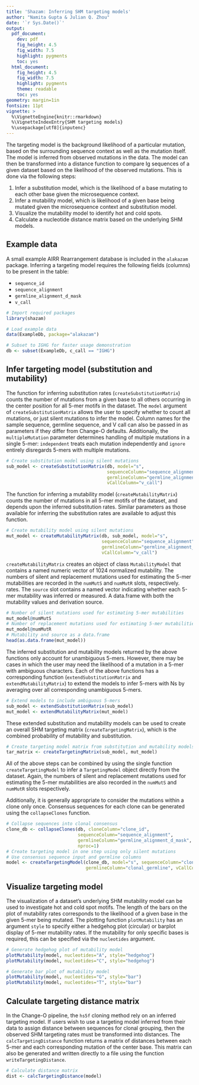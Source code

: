 ```yaml
---
title: 'Shazam: Inferring SHM targeting models'
author: "Namita Gupta & Julian Q. Zhou"
date: '`r Sys.Date()`'
output:
  pdf_document:
    dev: pdf
    fig_height: 4.5
    fig_width: 7.5
    highlight: pygments
    toc: yes
  html_document:
    fig_height: 4.5
    fig_width: 7.5
    highlight: pygments
    theme: readable
    toc: yes
geometry: margin=1in
fontsize: 11pt
vignette: >
  %\VignetteEngine{knitr::rmarkdown} 
  %\VignetteIndexEntry{SHM targeting models} 
  %\usepackage[utf8]{inputenc}
---
```


The targeting model is the background likelihood of a particular mutation, based 
on the surrounding sequence context as well as the mutation itself. The model is 
inferred from observed mutations in the data. The model can then be transformed 
into a distance function to compare Ig sequences of a given dataset based on the 
likelihood of the observed mutations. This is done via the following steps:

1. Infer a substitution model, which is the likelihood of a base mutating to 
   each other base given the microsequence context. 
2. Infer a mutability model, which is likelihood of a given base being mutated
   given the microsequence context and substitution model.
3. Visualize the mutability model to identify hot and cold spots.
4. Calculate a nucleotide distance matrix based on the underlying SHM models.

## Example data

A small example AIRR Rearrangement database is included in the `alakazam` package. 
Inferring a targeting model requires the following fields (columns) to 
be present in the table: 

* `sequence_id`
* `sequence_alignment`
* `germline_alignment_d_mask`
* `v_call`

```r
# Import required packages
library(shazam)

# Load example data
data(ExampleDb, package="alakazam")

# Subset to IGHG for faster usage demonstration
db <- subset(ExampleDb, c_call == "IGHG")
```

## Infer targeting model (substitution and mutability)

The function for inferring substitution rates (`createSubstitutionMatrix`) 
counts the number of mutations from a given base to all others occurring in the 
center position for all 5-mer motifs in the dataset. The `model` argument of 
`createSubstitutionMatrix` allows the user to specify whether to count all 
mutations, or just silent mutations to infer the model. Column names for the 
sample sequence, germline sequence, and V call can also be passed in as 
parameters if they differ from Change-O defaults. Additionally, the 
`multipleMutation` parameter determines handling of multiple mutations in a 
single 5-mer: `independent` treats each mutation independently and `ignore` 
entirely disregards 5-mers with multiple mutations.

```r
# Create substitution model using silent mutations
sub_model <- createSubstitutionMatrix(db, model="s", 
                                      sequenceColumn="sequence_alignment",
                                      germlineColumn="germline_alignment_d_mask",
                                      vCallColumn="v_call")
```

The function for inferring a mutability model (`createMutabilityMatrix`) counts 
the number of mutations in all 5-mer motifs of the dataset, and depends upon the
inferred substitution rates. Similar parameters as those available for 
inferring the substitution rates are available to adjust this function.

```r
# Create mutability model using silent mutations
mut_model <- createMutabilityMatrix(db, sub_model, model="s",
                                    sequenceColumn="sequence_alignment",
                                    germlineColumn="germline_alignment_d_mask",
                                    vCallColumn="v_call")
```

`createMutabilityMatrix` creates an object of class `MutabilityModel` that contains 
a named numeric vector of 1024 normalized mutability. The numbers of silent and 
replacement mutations used for estimating the 5-mer mutabilities are recorded in 
the `numMutS` and `numMutR` slots, respectively. rates. The `source` slot contains
a named vector indicating whether each 5-mer mutability was inferred or measured.
A data.frame with both the mutability values and derivation source.

```r
# Number of silent mutations used for estimating 5-mer mutabilities
mut_model@numMutS
# Number of replacement mutations used for estimating 5-mer mutabilities
mut_model@numMutR
# Mutability and source as a data.frame
head(as.data.frame(mut_model))
```

The inferred substitution and mutability models returned by the above functions
only account for unambiguous 5-mers. However, there may be cases in which the 
user may need the likelihood of a mutation in a 5-mer with ambiguous characters. 
Each of the above functions has a corresponding function (`extendSubstitutionMatrix` 
and `extendMutabilityMatrix`) to extend the models to infer 5-mers with Ns by 
averaging over all corresponding unambiguous 5-mers.

```r
# Extend models to include ambiguous 5-mers
sub_model <- extendSubstitutionMatrix(sub_model)
mut_model <- extendMutabilityMatrix(mut_model)
```

These extended substitution and mutability models can be used to create an 
overall SHM targeting matrix (`createTargetingMatrix`), which is the combined 
probability of mutability and substitution. 

```r
# Create targeting model matrix from substitution and mutability models
tar_matrix <- createTargetingMatrix(sub_model, mut_model)
```

All of the above steps can be combined by using the single function 
`createTargetingModel` to infer a `TargetingModel` object directly from 
the dataset. Again, the numbers of silent and replacement mutations used 
for estimating the 5-mer mutabilities are also recorded in the `numMutS` and 
`numMutR` slots respectively.

Additionally, it is generally appropriate to consider the mutations
within a clone only once. Consensus sequences for each clone can be generated
using the `collapseClones` function.


```r
# Collapse sequences into clonal consensus
clone_db <- collapseClones(db, cloneColumn="clone_id", 
                           sequenceColumn="sequence_alignment",
                           germlineColumn="germline_alignment_d_mask",
                           nproc=1)
# Create targeting model in one step using only silent mutations
# Use consensus sequence input and germline columns
model <- createTargetingModel(clone_db, model="s", sequenceColumn="clonal_sequence", 
                              germlineColumn="clonal_germline", vCallColumn="v_call")
```

## Visualize targeting model

The visualization of a dataset's underlying SHM mutability model can be used to 
investigate hot and cold spot motifs. The length of the bars on the plot of 
mutability rates corresponds to the likelihood of a given base in the given 
5-mer being mutated. The plotting function `plotMutability` has an argument 
`style` to specify either a hedgehog plot (circular) or barplot display of
5-mer mutability rates. If the mutability for only specific bases is required, 
this can be specified via the `nucleotides` argument.

```r
# Generate hedgehog plot of mutability model
plotMutability(model, nucleotides="A", style="hedgehog")
plotMutability(model, nucleotides="C", style="hedgehog")
```

```r
# Generate bar plot of mutability model
plotMutability(model, nucleotides="G", style="bar")
plotMutability(model, nucleotides="T", style="bar")
```

## Calculate targeting distance matrix

In the Change-O pipeline, the `hs5f` cloning method rely on an inferred 
targeting model. If users wish to use a targeting model inferred from their 
data to assign distance between sequences for clonal grouping, then the observed 
SHM targeting rates must be transformed into distances. The 
`calcTargetingDistance` function returns a matrix of distances between each 5-mer 
and each corresponding mutation of the center base. This matrix can also be 
generated and written directly to a file using the function 
`writeTargetingDistance`.

```r
# Calculate distance matrix
dist <- calcTargetingDistance(model)
```
